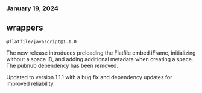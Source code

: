 ### January 19, 2024

## wrappers

`@flatfile/javascript@1.1.0`

The new release introduces preloading the Flatfile embed iFrame, initializing without a space ID, and adding additional metadata when creating a space. The pubnub dependency has been removed.

Updated to version 1.1.1 with a bug fix and dependency updates for improved reliability.
